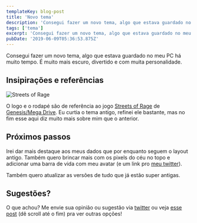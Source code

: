 ```yaml
---
templateKey: blog-post
title: 'Novo tema'
description: 'Consegui fazer um novo tema, algo que estava guardado no meu PC há muito tempo. É muito mais polêmico, divertido e com muita personalidade.'
tags: ['tema']
excerpt: 'Consegui fazer um novo tema, algo que estava guardado no meu PC há muito tempo. É muito mais polêmico, divertido e com muita personalidade.'
pubDate: '2019-06-09T05:36:53.875Z'
---
```


Consegui fazer um novo tema, algo que estava guardado no meu PC há muito tempo.
É muito mais escuro, divertido e com muita personalidade.

## Insipirações e referências

![Streets of Rage](./streets-of-rage.png)

O logo e o rodapé são de referência ao jogo
[Streets of Rage](https://pt.wikipedia.org/wiki/Streets_of_Rage) de
[Genesis/Mega Drive](https://pt.wikipedia.org/wiki/Mega_Drive). Eu curtia o tema
antigo, refinei ele bastante, mas no fim esse aqui diz muito mais sobre mim que
o anterior.

## Próximos passos

Irei dar mais destaque aos meus dados que por enquanto seguem o layout antigo.
Também quero brincar mais com os pixels do céu no topo e adicionar uma barra de
vida com meu avatar (e um link pro [meu twitter](https://twitter.com/bsides)).

Também quero atualizar as versões de tudo que já estão super antigas.

## Sugestões?

O que achou? Me envie sua opinião ou sugestão via
[twitter](https://twitter.com/bsides) ou veja
[esse post](/2018-12-03-primeiro-post) (dê scroll até o fim) pra ver outras
opções!
